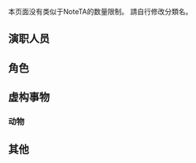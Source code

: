 {{CGroupH|name=Avatar|desc=阿凡达}}<noinclude>[[Category:公共轉換組模板|{{SUBPAGENAME}}]]

本页面没有类似于NoteTA的数量限制。
請自行修改分類名。

== 演职人员 ==
</noinclude>
{{CItem|zh-cn:詹姆斯; zh-tw:詹姆斯; zh-hk:占士;|original=Cameron, <u>James</u>}}
{{CItem|zh-cn:卡梅隆; zh-tw:卡麥隆; zh-hk:金馬倫;|original=<u>Cameron</u>, James}}
{{CItem|zh-cn:斯蒂芬; zh-tw:史帝芬;|original=Lang, <u>Stephen</u>}}
{{CItem|zh-cn:米歇尔; zh-tw:蜜雪兒;|original=Rodriguez, <u>Michelle</u>}}
{{CItem|zh-cn:罗德里格兹; zh-tw:羅德里奎茲;|original=<u>Rodriguez</u>, Michelle}}
{{CItem|zh-cn:佐伊; zh-tw:柔伊; zh-hk:素兒;|original=Saldana, <u>Zoe</u>}}
{{CItem|zh-cn:索尔达娜; zh-tw:莎達娜; zh-hk:蘇丹娜;|original=<u>Saldana</u>, Zoe}}
{{CItem|1=沙達納=>zh-cn:索尔达娜; 沙達納=>zh-hk:蘇丹娜;|original=<u>Saldana</u>, Zoe}}
{{CItem|zh-cn:西格妮; zh-hk:薛歌妮; zh-tw:雪歌妮|original=Weaver, <u>Sigourney</u>}}
{{CItem|zh-cn:韦弗; zh-hk:韋花; zh-tw:薇佛|original=<u>Weaver</u>, Sigourney}}
{{CItem|1=萨姆=>zh-tw:山姆; 萨姆=>zh-hk:森;|original=Worthington, <u>Sam</u>}}
{{CItem|1=山姆=>zh-cn:萨姆; 山姆=>zh-hk:森;|original=Worthington, <u>Sam</u>}}
{{CItem|zh-cn:沃辛顿; zh-tw:沃辛頓; zh-hk:禾霍頓;|original=<u>Worthington</u>, Sam}}
{{CItem|zh-cn:萨姆·沃辛顿; zh-tw:山姆·沃辛頓; zh-hk:森·禾霍頓;|original=Worthington, Sam}}<noinclude>

== 角色 ==
</noinclude>
{{CItem|zh-cn:格蕾丝; zh-tw:葛蕾絲; zh-hk:桂絲;|original=Augustine, <u>Grace</u>}}
{{CItem|zh-cn:奥古斯汀; zh-tw:奧古斯丁; zh-hk:奧古斯丁;|original=<u>Augustine</u>, Grace}}
{{CItem|zh-cn:楚迪; zh-tw:楚蒂; zh-hk:楚迪;|original=Chacón, <u>Trudy</u>}}
{{CItem|zh-cn:Eytucan; zh-tw:異屠客;|original=Eytucan}}
{{CItem|zh-cn:妮特丽; zh-tw:奈蒂莉; zh-hk:妮蒂莉;|original=Neytiri}}
{{CItem|zh-cn:Mo'at; zh-tw:莫亞;|original=Mo'at}}
{{CItem|zh-cn:迈尔斯; zh-tw:邁斯; zh-hk:米里斯;|original=Quaritch, <u>Miles</u>}}
{{CItem|zh-cn:夸里奇; zh-tw:柯邁斯; zh-hk:廓瑞奇;|original=<u>Quaritch</u>, Miles}}
{{CItem|zh-cn:迈尔斯·夸里奇; zh-tw:柯邁斯; zh-hk:米里斯·廓瑞奇;|original=Quaritch, Miles}}
{{CItem|1=杰克=>zh-tw:傑克; 杰克=>zh-hk:積;|original=Sully, <u>Jake</u>}}
{{CItem|1=傑克=>zh-cn:杰克; 傑克=>zh-hk:積;|original=Sully, <u>Jake</u>}}
{{CItem|zh-cn:萨利; zh-tw:蘇里; zh-hk:舒利;|original=<u>Sully</u>, Jake}}
{{CItem|zh-cn:杰克·萨利; zh-tw:傑克·蘇里; zh-hk:積·舒利;|original=Sully, Jake}}
{{CItem|zh-cn:苏泰; zh-tw:楚泰;|original=Tsu'Tey}}<noinclude>

== 虚构事物 ==
</noinclude>
{{CItem|zh-cn:纳威人; zh-tw:納美人;|original=Na'vi}}
{{CItem|zh-cn:潘多拉; zh-tw:潘朵拉;|original=Pandora}}
{{CItem|zh-cn:爱娃; zh-tw:伊娃;|original=Eywa}}<noinclude>

=== 动物 ===
</noinclude>
{{CItem|zh-cn:斑溪兽; zh-tw:靈鳥;|original=Banshee}}
{{CItem|zh-cn:重铠马; zh-tw:高冠厚甲馬;|original=Direhorse}}
{{CItem|zh-cn:锤头雷兽; zh-tw:錘頭巨獸;|original=Hammerhead Titanothere}}
{{CItem|zh-cn:孔雀鹿; zh-tw:葉里克獸;|original=Hexapede}}
{{CItem|zh-cn:霸王飞龙; zh-tw:迅雷翼獸;|original=Leonopteryx}}
{{CItem|zh-cn:蝠猴; zh-tw:麗美瞳猿;|original=Prolemuris}}
{{CItem|zh-cn:闪雷兽; zh-tw:桑納托獸;|original=Thanator}}
{{CItem|zh-cn:毒狼; zh-tw:蟒狼;|original=Viperwolf}}<noinclude>

== 其他 ==
</noinclude>
{{CItem|zh-cn:福克斯; zh-tw:福斯; zh-hk:霍士;|original=Fox}}
{{CItem|zh-cn:信息; zh-tw:資訊;|original=Information}}
{{CItem|zh-cn:泰坦尼克号; zh-tw:鐵達尼號; zh-sg:铁达尼号;|original=Titanic}}
{{CItem|zh-cn:利昂娜·刘易斯; zh-tw:里歐娜·路易斯;|original=Leona Lewis}}
{{CGroupF}}
